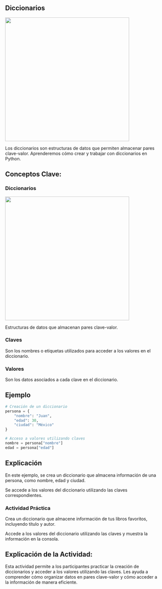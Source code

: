 ## Diccionarios

![](images/diccionary.png){fig-align="center" width="400"}

Los diccionarios son estructuras de datos que permiten almacenar pares clave-valor. Aprenderemos cómo crear y trabajar con diccionarios en Python.

## Conceptos Clave:

### Diccionarios

![](images/diccionary001.png){width="400"}

Estructuras de datos que almacenan pares clave-valor.

### Claves

Son los nombres o etiquetas utilizados para acceder a los valores en el diccionario.

### Valores

Son los datos asociados a cada clave en el diccionario.

## Ejemplo

``` python
# Creación de un diccionario
persona = {
    "nombre": "Juan",
    "edad": 30,
    "ciudad": "México"
}

# Acceso a valores utilizando claves
nombre = persona["nombre"]
edad = persona["edad"]
```

## Explicación

En este ejemplo, se crea un diccionario que almacena información de una persona, como nombre, edad y ciudad.

Se accede a los valores del diccionario utilizando las claves correspondientes.

::: callout-important
### Actividad Práctica

Crea un diccionario que almacene información de tus libros favoritos, incluyendo título y autor.

Accede a los valores del diccionario utilizando las claves y muestra la información en la consola.
:::

## Explicación de la Actividad:

Esta actividad permite a los participantes practicar la creación de diccionarios y acceder a los valores utilizando las claves. Les ayuda a comprender cómo organizar datos en pares clave-valor y cómo acceder a la información de manera eficiente.